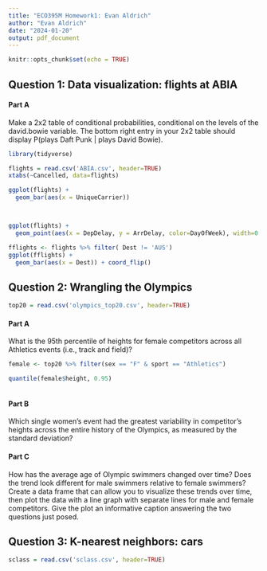 ```yaml
---
title: "ECO395M Homework1: Evan Aldrich"
author: "Evan Aldrich"
date: "2024-01-20"
output: pdf_document
---
```


```r
knitr::opts_chunk$set(echo = TRUE)
```

## Question 1: Data visualization: flights at ABIA
#### Part A
Make a 2x2 table of conditional probabilities, conditional on the levels of the david.bowie variable. The bottom right entry in your 2x2 table should display P(plays Daft Punk | plays David Bowie).

```r
library(tidyverse)
```

```r
flights = read.csv('ABIA.csv', header=TRUE)
xtabs(~Cancelled, data=flights)

ggplot(flights) + 
  geom_bar(aes(x = UniqueCarrier)) 



ggplot(flights) + 
  geom_point(aes(x = DepDelay, y = ArrDelay, color=DayOfWeek), width=0.1)

fflights <- flights %>% filter( Dest != 'AUS')
ggplot(fflights) + 
  geom_bar(aes(x = Dest)) + coord_flip() 
```

## Question 2: Wrangling the Olympics
```r
top20 = read.csv('olympics_top20.csv', header=TRUE)
```
#### Part A
What is the 95th percentile of heights for female competitors across all Athletics events (i.e., track and field)?
```r
female <- top20 %>% filter(sex == "F" & sport == "Athletics")

quantile(female$height, 0.95)



```
#### Part B
Which single women's event had the greatest variability in competitor's heights across the entire history of the Olympics, as measured by the standard deviation?

#### Part C
How has the average age of Olympic swimmers changed over time? Does the trend look different for male swimmers relative to female swimmers? Create a data frame that can allow you to visualize these trends over time, then plot the data with a line graph with separate lines for male and female competitors. Give the plot an informative caption answering the two questions just posed.

## Question 3: K-nearest neighbors: cars

```r
sclass = read.csv('sclass.csv', header=TRUE)
```


